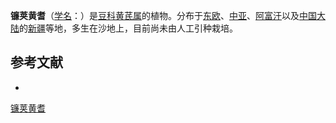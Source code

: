 {{Speciesbox
| name = 镰荚黄耆
| status = 
| status_system = 
| image =
| genus = Astragalus
| species = arpilobus
| authority = Kar.
}}

'''镰荚黄耆'''（[[学名|学名]]：{{lang|la|''Astragalus arpilobus''}}）是[[豆科|豆科]][[黄芪属|黄芪属]]的植物。分布于[[东欧|东欧]]、[[中亚|中亚]]、[[阿富汗|阿富汗]]以及[[中国大陆|中国大陆]]的[[新疆|新疆]]等地，多生在沙地上，目前尚未由人工引种栽培。

== 参考文献 ==
<div class="references-small">
* {{cite web| url =http://www.bioinfo.cn/db05/KmzwSpecies.php?action=view&id=15644| title =镰荚黄耆| work =《中国高等植物数据库全库》| publisher =中国科学院微生物研究所| author =昆明植物研究所| accessdate =2009-02-24| deadurl =yes| archiveurl =https://web.archive.org/web/20160305071747/http://www.bioinfo.cn/db05/KmzwSpecies.php?action=view&id=15644| archivedate =2016-03-05}}
</div>
{{Taxonbar|from=Q15228047}}

[[Category:黄芪属|镰荚黄耆]]


{{植物小作品}}